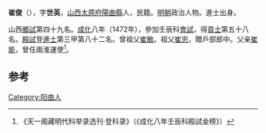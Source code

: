 '''崔俊'''（{{bd|1441年||？}}），字'''世英'''，[[山西|山西]][[太原府|太原府]][[陽曲縣|陽曲縣]]人，民籍。[[明朝|明朝]]政治人物。進士出身。

山西[[鄉試|鄉試]]第四十九名。[[成化|成化]]八年（1472年），參加壬辰科[[會試|會試]]，得[[貢士|貢士]]第五十八名。[[殿試|殿試]]登[[進士|進士]]第三甲第八十二名。曾祖父[[崔敏|崔敏]]。祖父[[崔忠|崔忠]]，贈戶部郎中。父亲[[崔能|崔能]]，曾任兩淮運使<ref>《天一阁藏明代科举录选刊·登科录》（《成化八年壬辰科殿試金榜》）</ref>。

==参考==
{{reflist}}
{{明朝人物小作品}}
{{成化八年壬辰科殿試金榜}}

[[Category:阳曲人|Category:阳曲人]]